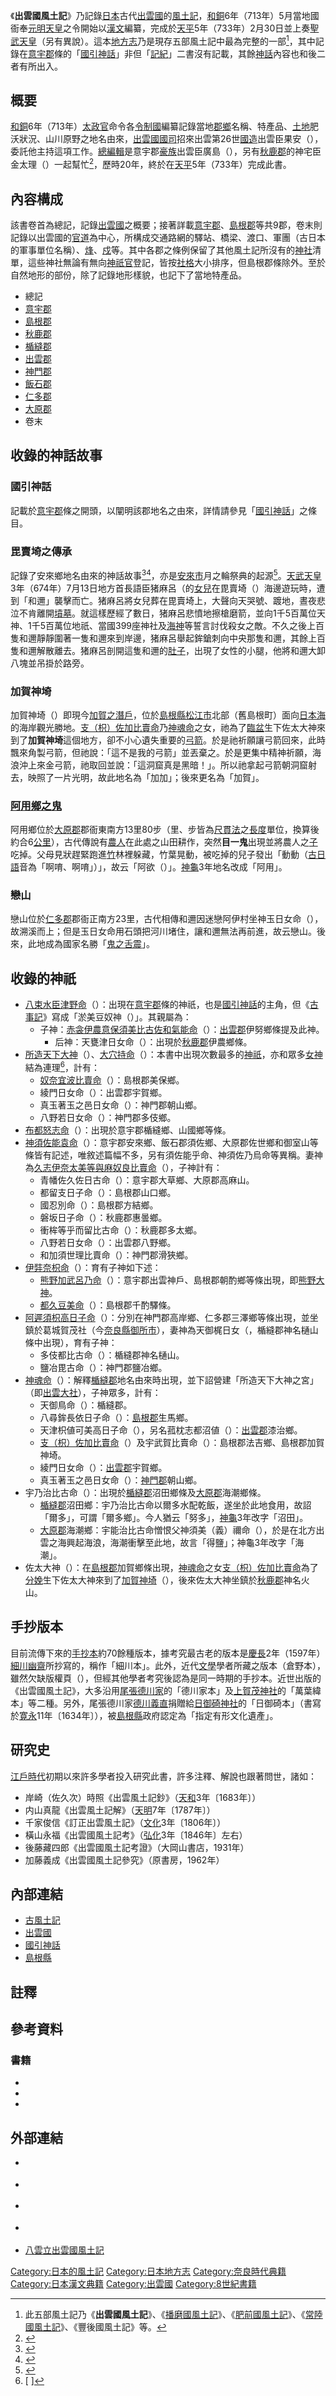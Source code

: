{{Japanese
|japanese=出雲国風土記
|kana=いずものくにふどき
|romaji=Izumonokuni Fudoki
}}
《'''出雲國風土記'''》乃記錄[[日本|日本]]古代[[出雲國|出雲國]]的[[古風土記|風土記]]，[[和銅|和銅]]6年（713年）5月當地國衙奉[[元明天皇|元明天皇]]之令開始以[[漢文|漢文]]編纂，完成於[[天平_(聖武天皇)|天平]]5年（733年）2月30日並上奏[[聖武天皇|聖武天皇]]（另有異說）。這本[[地方志|地方志]]乃是現存五部風土記中最為完整的一部<ref>此五部風土記乃《'''出雲國風土記'''》、《[[播磨國風土記|播磨國風土記]]》、《[[肥前國風土記|肥前國風土記]]》、《[[常陸國風土記|常陸國風土記]]》、《豐後國風土記》等。</ref>，其中記錄在[[意宇郡|意宇郡]]條的「[[國引神話|國引神話]]」非但「[[記紀|記紀]]」二書沒有記載，其餘[[日本神話|神話]]內容也和後二者有所出入。

== 概要 ==
[[和銅|和銅]]6年（713年）[[太政官|太政官]]命令各[[令制國|令制國]]編纂記錄當地[[郡|郡]][[鄉|鄉]]名稱、特產品、[[土地|土地]]肥沃狀況、山川原野之地名由來{{NoteTag|所以「風土記」並非當時的正式名稱，而是一種需要上奏的文獻報告。}}，[[出雲國|出雲國]][[國司|國司]]招來出雲第26世[[國造|國造]]出雲臣果安（{{lang|ja|いづものおみ はたやす}}），委託他主持這項工作。[[總編輯|總編輯]]是意宇郡[[豪族|豪族]]出雲臣廣島（{{Lang|ja|いづものおみ ひろしま}}），另有[[秋鹿郡|秋鹿郡]]的神宅臣金太理（{{Lang|ja|みやけのおみ かなたり}}）一起幫忙<ref>{{Cite journal |author=關和彥著 |script-title=ja:『古代出雲の国のかたちをたどる』 |journal=《怪》vol.0035 |publisher=[[角川書店|角川書店]] |date=2012年3月28日 |isbn=978-4-04-130018-3 |language=ja}}</ref>，歷時20年，終於在[[天平_(聖武天皇)|天平]]5年（733年）完成此書。

== 內容構成 ==
該書卷首為總記，記錄[[出雲國|出雲國]]之概要；接著詳載[[意宇郡|意宇郡]]、[[島根郡|島根郡]]等共9郡，卷末則記錄以出雲國的[[五畿七道|官道]]為中心，所構成交通路網的驛站、橋梁、渡口、軍團（古日本的軍事單位名稱）、[[烽火台|烽]]、[[要塞|戍]]等。其中各郡之條例保留了其他風土記所沒有的[[神社|神社]]清單，這些神社無論有無向[[神祇官|神祇官]]登記，皆按[[社格|社格]]大小排序，但島根郡條除外。至於自然地形的部份，除了記錄地形樣貌，也記下了當地特產品。
* 總記
* [[意宇郡|意宇郡]]
* [[島根郡|島根郡]]
* [[秋鹿郡|秋鹿郡]]
* [[楯縫郡|楯縫郡]]
* [[出雲郡|出雲郡]]
* [[神門郡|神門郡]]
* [[飯石郡|飯石郡]]
* [[仁多郡|仁多郡]]
* [[大原郡|大原郡]]
* 卷末

== 收錄的神話故事 ==
=== 國引神話 ===
記載於[[意宇郡|意宇郡]]條之開頭，以闡明該郡地名之由來，詳情請參見「[[國引神話|國引神話]]」之條目。

=== 毘賣埼之傳承 ===
記錄了安來鄉地名由來的神話故事<ref>{{Cite journal |author=加藤義成 |script-title=ja:《出雲国風土記「毘賣埼」地名考》 |journal=《神道学》第四十一號 |year=昭和29年（1954年） |page=頁48-56 |language=ja}}</ref><ref>{{Cite journal |url=http://ir.lib.hiroshima-u.ac.jp/metadb/up/kiyo/AN0008801X/KokugoKyoikuKenkyu_8_1.pdf |script-title=ja:出雲国風土記の筆録 : 毘売埼の伝承を通路として |journal=《国語教育研究》第八期 |publisher=廣島大学教育学部光葉会 |date=1962年9月 |page=頁1-7 |language=ja |deadurl=yes |archiveurl=https://web.archive.org/web/20140527230014/http://ir.lib.hiroshima-u.ac.jp/metadb/up/kiyo/AN0008801X/KokugoKyoikuKenkyu_8_1.pdf |archivedate=2014-05-27 |access-date=2014-05-27 }}</ref>，亦是[[安來市|安來市]]月之輪祭典的起源<ref>{{Lang|ja|[http://tukinowa.omiki.com/rekisi.html 月の輪神事の歴史]}}</ref>。[[天武天皇|天武天皇]]3年（674年）7月13日地方首長語臣猪麻呂（{{Lang|ja|かたりのおみ ゐまろ）}}的[[女兒|女兒]]在毘賣埼（{{Lang|ja|ひめさき}}）海邊遊玩時，遭到「和邇」{{NoteTag|日語讀成「わに」，可能是[[鯊魚|鯊魚]]，也可能是[[鳄目|鱷魚]]，詳情參看[[因幡之白兔#關於「和邇」|因幡之白兔#關於「和邇」]]。}}襲擊而亡。猪麻呂將女兒葬在毘賣埼上，大聲向天哭號、踱地，晝夜悲泣不肯離開[[墳墓|墳墓]]。就這樣歷經了數日，猪麻呂悲憤地擦槍磨箭，並向1千5百萬位天神、1千5百萬位地祇、當國399座神社及[[綿津見|海神]]等誓言討伐殺女之敵。不久之後上百隻和邇靜靜圍著一隻和邇來到岸邊，猪麻呂舉起鉾鎗刺向中央那隻和邇，其餘上百隻和邇解散離去。猪麻呂剖開這隻和邇的[[腹|肚子]]，出現了女性的小腿，他將和邇大卸八塊並吊掛於路旁。

=== 加賀神埼 ===
加賀神埼（{{Lang|ja|加賀神埼／かかのかんざき}}）即現今[[加賀之潛戶|加賀之潛戶]]，位於[[島根縣|島根縣]][[松江市|松江市]]北部（舊島根町）面向[[日本海|日本海]]的海岸觀光勝地。[[蚶貝比賣與蛤貝比賣|支（枳）佐加比賣命]]乃[[神皇產靈尊|神魂命]]之女，祂為了[[分娩|臨盆]]生下佐太大神來到了'''加賀神埼'''這個地方，卻不小心遺失重要的[[弓|弓]][[箭|箭]]。於是祂祈願讓弓箭回來，此時飄來角製弓箭，但祂說：「這不是我的弓箭」並丟棄之。於是更集中精神祈願，海浪沖上來金弓箭，祂取回並說：「這洞窟真是黑暗！」。所以祂拿起弓箭朝洞窟射去，映照了一片光明，故此地名為「加加」{{NoteTag|原文寫成「加加明」，讀成「かかや」，也就是光明輝亮之意。}}；後來更名為「加賀」。

=== [[阿用鄉之鬼|阿用鄉之鬼]] ===
阿用鄉位於[[大原郡|大原郡]]郡衙東南方13里80步（里、步皆為[[东亚传统计量体系|尺貫法]]之[[長度|長度]]單位，換算後約合6[[公里|公里]]），古代傳說有[[農夫|農人]]在此處之山田耕作，突然'''目一鬼'''出現並將農人之[[兒子|子]]吃掉。父母見狀趕緊跑進[[竹|竹]]林裡躲藏，竹葉晃動，被吃掉的兒子發出「動動（[[上古日語|古日語]]音為「啊唷、啊唷」）」，故云「阿欲（{{Lang|ja|あよ}}）」。[[神龜_(聖武天皇)|神龜]]3年地名改成「阿用」。

=== 戀山 ===
戀山位於[[仁多郡|仁多郡]]郡衙正南方23里，古代相傳和邇因迷戀阿伊村坐神玉日女命（{{Lang|ja|たまひめ の みこと}}），故溯溪而上；但是玉日女命用石頭把河川堵住，讓和邇無法再前進，故云戀山。後來，此地成為國家名勝「[[鬼之舌震|鬼之舌震]]」。

== 收錄的神祇 ==
* [[八束水臣津野命|八束水臣津野命]]（{{Lang|ja|やつかみつおみつの の みこと}}）：出現在[[意宇郡|意宇郡]]條的神祇，也是[[國引神話|國引神話]]的主角，但《[[古事記|古事記]]》寫成「淤美豆奴神（{{Lang|ja|おみつの の かみ}}）」。其親屬為：
** 子神：[[赤衾伊農意保須美比古佐和氣能命|赤衾伊農意保須美比古佐和氣能命]]（{{Lang|ja|あかふすまいぬおおすみひこさわき の みこと}}）：[[出雲郡|出雲郡]]伊努鄉條提及此神。
*** 后神：天甕津日女命（{{Lang|ja|あめのみかつひめ の みこと}}）：出現於[[秋鹿郡|秋鹿郡]]伊農鄉條。
* [[大國主神|所造天下大神]]（{{Lang|ja|あめのしたつくらししおおかみ}}）、[[大國主神|大穴持命]]（{{Lang|ja|おおなもち の みこと}}）：本書中出現次數最多的[[神祇|神祇]]，亦和眾多[[女神|女神]]結為連理<ref>[{{Cite web |url=http://www.izm.gr.jp/izumoru/readmore.php?gid=137&re=inishie,index&tno=-1 |script-title=ja:いずもる：大国主が、来る日も来る日も通ったヒメ!? |accessdate=2014-06-24 |archive-date=2019-06-12 |archive-url=https://web.archive.org/web/20190612220143/http://www.izm.gr.jp/izumoru/readmore.php?gid=137&re=inishie,index&tno=-1 |dead-url=no }} {{Lang|ja|いずもる：大国主が、来る日も来る日も通ったヒメ!?}}]</ref>，計有：
** [[沼河比賣|奴奈宜波比賣命]]（{{Lang|ja|ぬなかはひめ の みこと}}）：島根郡美保鄉。
** 綾門日女命（{{Lang|ja|あやとひめ の みこと}}）：出雲郡宇賀鄉。
** 真玉著玉之邑日女命（{{Lang|ja|またまつくたまのむらひめ の みこと}}）：神門郡朝山鄉。
** 八野若日女命（{{Lang|ja|やののわかひめ の みこと||）：神門郡八野鄉。
** [[須勢理姬神|和加須世理比賣命]]（{{Lang|ja|わかすせりひめ の みこと}}）：神門郡滑狹鄉。
** 和前述女神各自產下下述子神：
*** 山代日子命（{{Lang|ja|やましろひこ の みこと}}）：意宇郡山代鄉。
*** [[味耜高彥根神|阿遲須枳高日子命]]（後述）。
*** 御穗須須美命（{{Lang|ja|みほすすみ の みこと}}）：島根郡美保鄉，與奴奈宜波比賣命所生。
*** 和加布都努志能命（{{Lang|ja|わかふつぬし の みこと}}）：秋鹿郡大野鄉、出雲郡美談鄉。
*** 阿陀加夜努志多伎吉比賣命（あだかやぬしたききひめ の みこと}}）：神門郡多伎鄉。
* [[經津主神|布都怒志命]]（{{Lang|ja|ふつぬし の みこと}}）：出現於意宇郡楯縫鄉、山國鄉等條。
* [[素戔嗚尊|神須佐能袁命]]（{{Lang|ja|かむすさのを の みこと}}）：意宇郡安來鄉、飯石郡須佐鄉、大原郡佐世鄉和御室山等條皆有記述，唯敘述篇幅不多，另有須佐能乎命、神須佐乃烏命等異稱。妻神為[[櫛名田比賣|久志伊奈太美等與麻奴良比賣命]]（{{Lang|ja|くしいなだみとよまぬらひめ の みこと}}），子神計有：
** 青幡佐久佐日古命（{{Lang|ja|あおはたさくさひこ の みこと}}）：意宇郡大草鄉、大原郡高麻山。
** 都留支日子命（{{Lang|ja|つるきひこ の みこと}}）：島根郡山口鄉。
** 國忍別命（{{Lang|ja|くにおしわけ の みこと}}）：島根郡方結鄉。
** 磐坂日子命（{{Lang|ja|いはさかひこ の みこと}}）：秋鹿郡惠曇鄉。
** 衝桙等乎而留比古命（{{Lang|ja|つきほことをるひこ の みこと}}）：秋鹿郡多太鄉。
** 八野若日女命（{{Lang|ja|やののわかひめ の みこと}}）：出雲郡八野鄉。
** 和加須世理比賣命（{{Lang|ja|わかすせりひめ の みこと}}）：神門郡滑狹鄉。
* [[伊奘諾尊|伊弉奈枳命]]（{{Lang|ja|いさなき の みこと}}）：育有子神如下述：
** [[熊野加武呂乃命|熊野加武呂乃命]]（{{Lang|ja|くまのかむろ の みこと}}）：意宇郡出雲神戶、島根郡朝酌鄉等條出現，即[[熊野權現|熊野大神]]。
** [[都久豆美命|都久豆美命]]（{{Lang|ja|つくつみ の みこと}}）：島根郡千酌驛條。
* [[味耜高彥根神|阿遲須枳高日子命]]（{{Lang|ja|あぢすきたかひこ の みこと}}）：分別在神門郡高岸鄉、仁多郡三澤鄉等條出現，並坐鎮於葛城賀茂社（今[[奈良縣|奈良縣]][[御所市|御所市]]{{link-ja|高鴨神社|高鴨神社}}），妻神為天御梶日女（{{Lang|ja|アメノミカジヒメ}}，楯縫郡神名樋山條中出現），育有子神：
** 多伎都比古命（{{Lang|ja|たきつひこ の みこと}}）：楯縫郡神名樋山。
** 鹽冶毘古命（{{Lang|ja|えんやひこ の みこと}}）：神門郡鹽冶鄉。
* [[神皇產靈尊|神魂命]]（{{Lang|ja|かむむすひ の みこと}}）：解釋[[楯縫郡|楯縫郡]]地名由來時出現，並下詔營建「所造天下大神之宮」（即[[出雲大社|出雲大社]]），子神眾多，計有：
** 天御鳥命（{{Lang|ja|あまのみとり の みこと}}）：楯縫郡。
** 八尋鉾長依日子命（{{Lang|ja|やひろほこなかよりひこ の みこと}}）：[[島根郡|島根郡]]生馬鄉。
** 天津枳値可美高日子命（{{Lang|ja|あまつきちかみたかひこ の みこと}}），另名菰枕志都沼値（{{Lang|ja|こもまくらしつぬち}}）：[[出雲郡|出雲郡]]漆治鄉。
** [[蚶貝比賣與蛤貝比賣|支（枳）佐加比賣命]]（{{Lang|ja|きさかひめ の みこと}}）及宇武賀比賣命（{{Lang|ja|うむかひめ の みこと}}）：島根郡法吉鄉、島根郡加賀神埼。
** 綾門日女命（{{Lang|ja|あやとひめ の みこと}}）：[[出雲郡|出雲郡]]宇賀鄉。
** 真玉著玉之邑日女命（{{Lang|ja|またまつくたまのむらひめ の みこと}}）：[[神門郡|神門郡]]朝山鄉。
* 宇乃治比古命（{{Lang|ja|うのちひこ の みこと}}）：出現於[[楯縫郡|楯縫郡]]沼田鄉條及[[大原郡|大原郡]]海潮鄉條。
** [[楯縫郡|楯縫郡]]沼田鄉：宇乃治比古命以爾多水配乾飯，遂坐於此地食用，故詔「爾多」，可謂「爾多鄉」。今人猶云「努多」，[[神龜_(聖武天皇)|神龜]]3年改字「沼田」。
** [[大原郡|大原郡]]海潮鄉：宇能治比古命{{NoteTag|按「乃」、「能」的日語發音相近。}}憎恨父神須美（義）禰命（{{Lang|ja|スガネノミコト}}），於是在北方出雲之海興起海浪，海潮衝擊至此地，故言「得鹽」；神龜3年改字「海潮」。
* 佐太大神（{{Lang|ja|さた の おおかみ}}）：在[[島根郡|島根郡]]加賀鄉條出現，[[神皇產靈尊|神魂命]]之女[[蚶貝比賣與蛤貝比賣|支（枳）佐加比賣命]]為了[[分娩|分娩]]生下佐太大神來到了[[加賀之潛戶|加賀神埼]]（{{Lang|ja|かかのかんざき}}），後來佐太大神坐鎮於[[秋鹿郡|秋鹿郡]]神名火山。

== 手抄版本 ==
目前流傳下來的[[手抄本|手抄本]]約70餘種版本，據考究最古老的版本是[[慶長|慶長]]2年（1597年）[[細川藤孝|細川幽齋]]所抄寫的，稱作「細川本」。此外，近代[[文學|文學]]學者{{link-ja|倉野憲司|倉野憲司}}所藏之版本（倉野本），雖然欠缺版權頁（{{link-ja|奥付|奥付}}），但經其他學者考究後認為是同一時期的手抄本。近世出版的《出雲國風土記》，大多沿用[[尾張德川家|尾張德川家]]的「德川家本」及[[賀茂別雷神社|上賀茂神社]]的「萬葉緯本」等二種。另外，尾張德川家[[德川義直|德川義直]]捐贈給[[日御碕神社|日御碕神社]]的「日御碕本」（書寫於[[寛永|寛永]]11年〔1634年〕），被[[島根縣|島根縣]]政府認定為「指定有形文化遺產」。

== 研究史 ==
[[江戶時代|江戶時代]]初期以來許多學者投入研究此書，許多注釋、解說也跟著問世，諸如：

* 岸崎（佐久次）時照《出雲風土記鈔》（[[天和_(日本)|天和]]3年〔1683年〕）
* 内山真龍《出雲風土記解》（[[天明_(日本)|天明]]7年〔1787年〕）
* 千家俊信《訂正出雲風土記》（[[文化_(年號)|文化]]3年〔1806年〕）
* 橫山永福《出雲國風土記考》（[[弘化|弘化]]3年〔1846年〕左右）
* 後藤藏四郎《出雲國風土記考證》（大岡山書店，1931年）
* 加藤義成《出雲國風土記參究》（原書房，1962年）

== 內部連結 ==
{{Wikisource|古風土記/出雲國風土記}}
* [[古風土記|古風土記]]
* [[出雲國|出雲國]]
* [[國引神話|國引神話]]
* [[島根縣|島根縣]]

== 註釋 ==
{{NoteFoot}}

== 參考資料 ==
{{Reflist}}

=== 書籍 ===
* {{Cite book |author=荻原千鶴 著 |title=《出雲国風土記全訳注》 |publisher=[[講談社|講談社]] |date=1999年6月10日 |isbn=978-4-06-159382-4 |language=ja}}
* {{Cite book |author=沖森卓也、佐藤信、矢嶋泉 編著 |title=《出雲国風土記》 |publisher=山川出版社 |year=2005 |isbn=978-4-634-59390-9|language=ja}}
* {{Cite book |author=關和彦 著 |title=《『出雲国風土記』註論》 |publisher=明石書店 |year=2006 |isbn=4-7503-2376-4|language=ja}}

== 外部連結 ==
* {{ja}} {{Lang|ja|[http://www.pref.shimane.lg.jp/life/bunka/bunkazai/izumo_fuudo/izumofudoki/fudoki/ 島根県庁：出雲国風土記登場地]}}
* {{ja}} {{Lang|ja|[http://www.pref.shimane.lg.jp/bunkazai/inishie/inishie1/inishie/5kan.data/5-08.pdf 島根県庁：出雲国風土記地図]}}
* {{ja}} {{Lang|ja|[http://www3.synapse.ne.jp/kintaro/c400files.htm 出雲国風土記（原文）]}}
* {{ja}} {{Lang|ja|[http://www.bell.jp/pancho/travel/izumo/izumo%20fudoki.htm 『出雲国風土記』の概要]}}
* [http://miko.org/~uraki/kuon/furu/text/fuudo/izumo/izumo_top.htm 八雲立出雲國風土記] {{Wayback|url=http://miko.org/~uraki/kuon/furu/text/fuudo/izumo/izumo_top.htm |date=20200806020232 }}

[[Category:日本的風土記|Category:日本的風土記]]
[[Category:日本地方志|Category:日本地方志]]
[[Category:奈良時代典籍|Category:奈良時代典籍]]
[[Category:日本漢文典籍|Category:日本漢文典籍]]
[[Category:出雲國|Category:出雲國]]
[[Category:8世紀書籍|Category:8世紀書籍]]